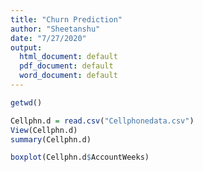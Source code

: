 ---
title: "Churn Prediction"
author: "Sheetanshu"
date: "7/27/2020"
output:
  html_document: default
  pdf_document: default
  word_document: default
---

```{r}

getwd()

Cellphn.d = read.csv("Cellphonedata.csv")
View(Cellphn.d)
summary(Cellphn.d)

```

```{r}

boxplot(Cellphn.d$AccountWeeks)


```



